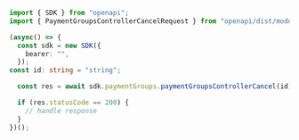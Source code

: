 ```typescript PaymentGroupsControllerCancel.ts
import { SDK } from "openapi";
import { PaymentGroupsControllerCancelRequest } from "openapi/dist/models/operations";

(async() => {
  const sdk = new SDK({
    bearer: "",
  });
const id: string = "string";

  const res = await sdk.paymentGroups.paymentGroupsControllerCancel(id);

  if (res.statusCode == 200) {
    // handle response
  }
})();
```
